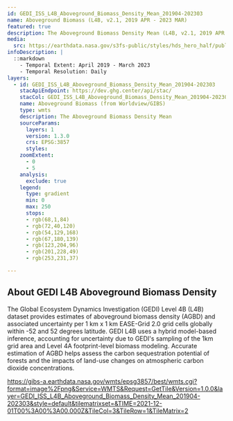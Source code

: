 ```yaml
---
id: GEDI_ISS_L4B_Aboveground_Biomass_Density_Mean_201904-202303
name: Aboveground Biomass (L4B, v2.1, 2019 APR - 2023 MAR)
featured: true
description: The Aboveground Biomass Density Mean (L4B, v2.1, 2019 APR to 2023 MAR) layer is the estimated mean aboveground biomass density, including forest and non-forest, within the 1 km x 1 km grid cell. 
media:
  src: https://earthdata.nasa.gov/s3fs-public/styles/hds_hero_half/public/2024-08/gedi-agbd-us-cloudfree--2-07-2023.jpg?VersionId=E_Zx.ti84WTiK8GB2XWD5VqrwZi7QNDl&itok=cjabduMn
infoDescription: |
  ::markdown    
    - Temporal Extent: April 2019 - March 2023
    - Temporal Resolution: Daily
layers:
  - id: GEDI_ISS_L4B_Aboveground_Biomass_Density_Mean_201904-202303
    stacApiEndpoint: https://dev.ghg.center/api/stac/
    stacCol: GEDI_ISS_L4B_Aboveground_Biomass_Density_Mean_201904-202303
    name: Aboveground Biomass (from Worldview/GIBS)
    type: wmts 
    description: The Aboveground Biomass Density Mean
    sourceParams:
      layers: 1
      version: 1.3.0
      crs: EPSG:3857
      styles:
    zoomExtent:
      - 0
      - 5
    analysis:
      exclude: true
    legend:
      type: gradient
      min: 0
      max: 250
      stops:
      - rgb(68,1,84)     
      - rgb(72,40,120)
      - rgb(54,129,168)
      - rgb(67,180,139)
      - rgb(123,204,96)
      - rgb(201,228,49)
      - rgb(253,231,37) 

---
```

<Block>
<Prose>

## About GEDI L4B Aboveground Biomass Density
The Global Ecosystem Dynamics Investigation (GEDI) Level 4B (L4B) dataset provides estimates of aboveground biomass density (AGBD) and associated uncertainty per 1 km x 1 km EASE-Grid 2.0 grid cells globally within -52 and 52 degrees latitude. GEDI L4B uses a hybrid model-based inference, accounting for uncertainty due to GEDI's sampling of the 1km grid area and Level 4A footprint-level biomass modeling. Accurate estimation of AGBD helps assess the carbon sequestration potential of forests and the impacts of land-use changes on atmospheric carbon dioxide concentrations.

</Prose>
</Block>

https://gibs-a.earthdata.nasa.gov/wmts/epsg3857/best/wmts.cgi?format=image%2Fpng&Service=WMTS&Request=GetTile&Version=1.0.0&layer=GEDI_ISS_L4B_Aboveground_Biomass_Density_Mean_201904-202303&style=default&tilematrixset=&TIME=2021-12-01T00%3A00%3A00.000Z&TileCol=3&TileRow=1&TileMatrix=2